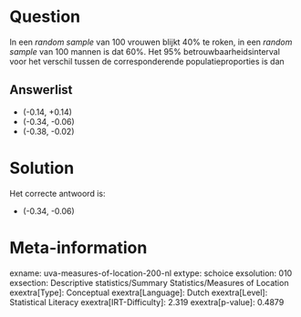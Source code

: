 Question
========

In een *random sample* van 100 vrouwen blijkt 40% te roken, in een *random sample* van 100 mannen is dat 60%. Het 95% betrouwbaarheidsinterval voor het verschil tussen de corresponderende populatieproporties is dan

Answerlist
----------

* (-0.14, +0.14)
* (-0.34, -0.06)
* (-0.38, -0.02)

Solution
========

Het correcte antwoord is: 

* (-0.34, -0.06)

Meta-information
================
exname: uva-measures-of-location-200-nl
extype: schoice
exsolution: 010
exsection: Descriptive statistics/Summary Statistics/Measures of Location
exextra[Type]: Conceptual
exextra[Language]: Dutch
exextra[Level]: Statistical Literacy
exextra[IRT-Difficulty]: 2.319
exextra[p-value]: 0.4879
